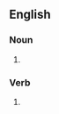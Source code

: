 {{also|lògics}}

==English==

===Noun===
{{head|en|noun form}}

# {{plural of|logic|lang=en}}

===Verb===
{{head|en|verb form}}

# {{en-third-person singular of|logic}}